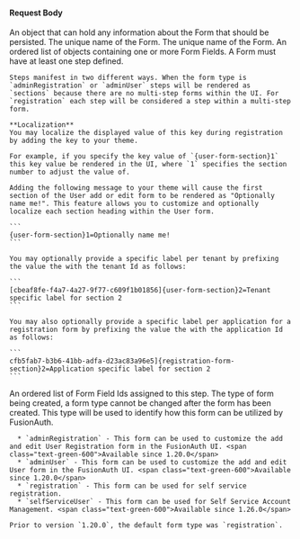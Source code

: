 
#### Request Body

<APIBlock>
  <APIField name="form.data" type="Object" optional>
    An object that can hold any information about the Form that should be persisted.
  </APIField>
  <APIField name="form.name" type="String" required>
    The unique name of the Form.
  </APIField>
  <APIField name="form.name" type="String" required>
    The unique name of the Form.
  </APIField>
  <APIField name="form.steps" type="Array<Object>" required>
    An ordered list of objects containing one or more Form Fields. A Form must have at least one step defined.

    Steps manifest in two different ways. When the form type is `adminRegistration` or `adminUser` steps will be rendered as `sections` because there are no multi-step forms within the UI. For `registration` each step will be considered a step within a multi-step form.

    **Localization**
    You may localize the displayed value of this key during registration by adding the key to your theme.

    For example, if you specify the key value of `{user-form-section}1` this key value be rendered in the UI, where `1` specifies the section number to adjust the value of.

    Adding the following message to your theme will cause the first section of the User add or edit form to be rendered as "Optionally name me!". This feature allows you to customize and optionally localize each section heading within the User form.

    ```
    {user-form-section}1=Optionally name me!
    ```

    You may optionally provide a specific label per tenant by prefixing the value the with the tenant Id as follows:

    ```
    [cbeaf8fe-f4a7-4a27-9f77-c609f1b01856]{user-form-section}2=Tenant specific label for section 2
    ```

    You may also optionally provide a specific label per application for a registration form by prefixing the value the with the application Id as follows:

    ```
    cfb5fab7-b3b6-41bb-adfa-d23ac83a96e5]{registration-form-section}2=Application specific label for section 2
    ```
  </APIField>
  <APIField name="form.steps[x].fields" type="Array<UUID>">
    An ordered list of Form Field Ids assigned to this step.
  </APIField>
  <APIField name="form.type" type="String" optional defaults="registration" since="1.20.0">
    The type of form being created, a form type cannot be changed after the form has been created. This type will be used to identify how this form can be utilized by FusionAuth.

      * `adminRegistration` - This form can be used to customize the add and edit User Registration form in the FusionAuth UI. <span class="text-green-600">Available since 1.20.0</span>
      * `adminUser` - This form can be used to customize the add and edit User form in the FusionAuth UI. <span class="text-green-600">Available since 1.20.0</span>
      * `registration` - This form can be used for self service registration.
      * `selfServiceUser` - This form can be used for Self Service Account Management. <span class="text-green-600">Available since 1.26.0</span>

    Prior to version `1.20.0`, the default form type was `registration`.
  </APIField>
</APIBlock>

<JSON title="Example Request JSON" src="forms/request.json" />
